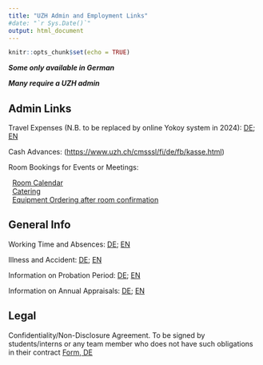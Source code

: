 ```yaml
---
title: "UZH Admin and Employment Links"
#date: "`r Sys.Date()`"
output: html_document
---
```


```r
knitr::opts_chunk$set(echo = TRUE)
```

***Some only available in German***

***Many require a UZH admin***

## **Admin Links**

Travel Expenses (N.B. to be replaced by online Yokoy system in 2024): [DE](https://www.uzh.ch/cmsssl/fi/de/fb/kr/spesen.html); [EN](https://www.uzh.ch/cmsssl/fi/en/fb/ap/expenses.html)

Cash Advances: (<https://www.uzh.ch/cmsssl/fi/de/fb/kasse.html>)

Room Bookings for Events or Meetings:

|   [Room Calendar](https://rooms.uzh.ch/default/Anonymous/Calendar/PortalFind)

|   [Catering](https://www.del.uzh.ch/de/Raumreservationen/catering0.html)

|   [Equipment Ordering after room confirmation](https://rooms.uzh.ch/Default/Custom/UzhCustom/Logon?ReservationsanfrageTyp=Geraetebestellung)

## **General Info**

Working Time and Absences: [DE](https://www.staff.uzh.ch/de/personal/arbeitszeit-abwesenheiten.html); [EN](https://www.staff.uzh.ch/en/personal/working-hours-absences.html)

Illness and Accident: [DE](https://www.staff.uzh.ch/de/personal/arbeitszeit-abwesenheiten/abwesenheiten/krankheit-unfall.html); [EN](https://www.staff.uzh.ch/en/personal/working-hours-absences/absences/illness-accident.html)

Information on Probation Period: [DE](https://www.staff.uzh.ch/de/personal/anstellung-mitarbeitende/probezeit.html); [EN](https://www.staff.uzh.ch/en/personal/employment-staff/trial-period.html)

Information on Annual Appraisals: [DE](https://www.staff.uzh.ch/de/personal/anstellung-mitarbeitende/mab.html); [EN](https://www.staff.uzh.ch/en/personal/employment-staff/performance-appraisal.html)

## **Legal**

Confidentiality/Non-Disclosure Agreement. To be signed by students/interns or any team member who does not have such obligations in their contract [Form, DE](https://www.rud.uzh.ch/dam/jcr:37eaa2c4-552d-4560-a4ee-06570c9da67f/Allgemeine%20Geheimhaltungserkl%C3%A4rung%20V07.2023.pdf)
